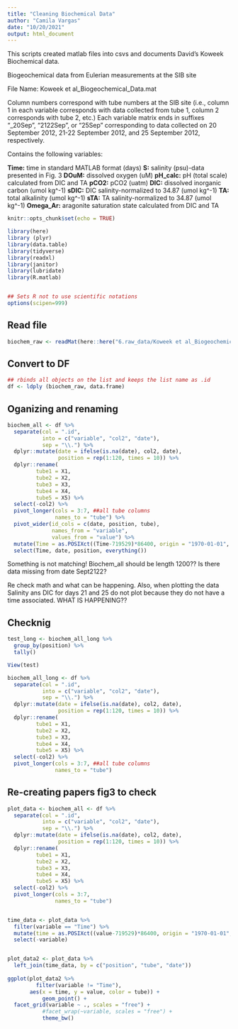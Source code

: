 ```yaml
---
title: "Cleaning Biochemical Data"
author: "Camila Vargas"
date: "10/20/2021"
output: html_document
---
```



This scripts created matlab files into csvs and documents David's Koweek Biochemical data.

Biogeochemical data from Eulerian measurements at the SIB site

File Name: Koweek et al_Biogeochemical_Data.mat

Column numbers correspond with tube numbers at the SIB site (i.e., column 1 in each variable corresponds with data collected from tube 1, column 2 corresponds with tube 2, etc.)
Each variable matrix ends in suffixes "_20Sep", "2122Sep", or "25Sep" corresponding to data collected on 20 September 2012, 21-22 September 2012, and 25 September 2012, respectively.

Contains the following variables:

**Time:** time in standard MATLAB format (days)
**S:** salinity (psu)-data presented in Fig. 3
**DOuM:** dissolved oxygen (uM)
**pH_calc:** pH (total scale) calculated from DIC and TA
**pCO2:** pCO2 (uatm)
**DIC:** dissolved inorganic carbon (umol kg^-1)
**sDIC:** DIC salinity-normalized to 34.87 (umol kg^-1)
**TA:** total alkalinity (umol kg^-1)
**sTA:** TA salinity-normalized to 34.87 (umol kg^-1)
**Omega_Ar:** aragonite saturation state calculated from DIC and TA


```r
knitr::opts_chunk$set(echo = TRUE)

library(here)
library (plyr)
library(data.table)
library(tidyverse)
library(readxl)
library(janitor)
library(lubridate)
library(R.matlab)


## Sets R not to use scientific notations
options(scipen=999) 
```


## Read file
```r
biochem_raw <- readMat(here::here("6.raw_data/Koweek et al_Biogeochemical_Data.mat"))
```

## Convert to DF
```r
## rbinds all objects on the list and keeps the list name as .id
df <- ldply (biochem_raw, data.frame)

```

## Oganizing and renaming

```r
biochem_all <- df %>% 
  separate(col = ".id",
           into = c("variable", "col2", "date"),
           sep = "\\.") %>% 
  dplyr::mutate(date = ifelse(is.na(date), col2, date),
                position = rep(1:120, times = 10)) %>% 
  dplyr::rename(
         tube1 = X1,
         tube2 = X2,
         tube3 = X3,
         tube4 = X4,
         tube5 = X5) %>% 
  select(-col2) %>% 
  pivot_longer(cols = 3:7, ##all tube columns
               names_to = "tube") %>% 
  pivot_wider(id_cols = c(date, position, tube),
              names_from = "variable",
              values_from = "value") %>% 
  mutate(Time = as.POSIXct((Time-719529)*86400, origin = "1970-01-01", tz = "HAST")) %>% 
  select(Time, date, position, everything())

```

Something is not matching! Biochem_all should be length 1200?? Is there data missing from date Sept2122?

Re check math and what can be happening.
Also, when plotting the data Salinity ans DIC for days 21 and 25 do not plot because they do not have a time associated. 
WHAT IS HAPPENING??

## Checknig
```r
test_long <- biochem_all_long %>% 
  group_by(position) %>% 
  tally()

View(test)

biochem_all_long <- df %>% 
  separate(col = ".id",
           into = c("variable", "col2", "date"),
           sep = "\\.") %>% 
  dplyr::mutate(date = ifelse(is.na(date), col2, date),
                position = rep(1:120, times = 10)) %>% 
  dplyr::rename(
         tube1 = X1,
         tube2 = X2,
         tube3 = X3,
         tube4 = X4,
         tube5 = X5) %>% 
  select(-col2) %>% 
  pivot_longer(cols = 3:7, ##all tube columns
               names_to = "tube") 


```



## Re-creating papers fig3 to check
```r
plot_data <- biochem_all <- df %>% 
  separate(col = ".id",
           into = c("variable", "col2", "date"),
           sep = "\\.") %>% 
  dplyr::mutate(date = ifelse(is.na(date), col2, date),
                position = rep(1:120, times = 10)) %>% 
  dplyr::rename(
         tube1 = X1,
         tube2 = X2,
         tube3 = X3,
         tube4 = X4,
         tube5 = X5) %>% 
  select(-col2) %>% 
  pivot_longer(cols = 3:7,
               names_to = "tube")


time_data <- plot_data %>% 
  filter(variable == "Time") %>% 
  mutate(time = as.POSIXct((value-719529)*86400, origin = "1970-01-01", tz = "HAST")) %>% 
  select(-variable)


plot_data2 <- plot_data %>% 
  left_join(time_data, by = c("position", "tube", "date"))
  
ggplot(plot_data2 %>% 
         filter(variable != "Time"), 
       aes(x = time, y = value, color = tube)) +
           geom_point() +
  facet_grid(variable ~ ., scales = "free") +
           #facet_wrap(~variable, scales = "free") +
           theme_bw()
  

```


